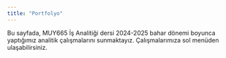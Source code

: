 ```yaml
---
title: "Portfolyo"
---
```


Bu sayfada, MUY665 İş Analitiği dersi 2024-2025 bahar dönemi boyunca yaptığımız analitik çalışmalarını sunmaktayız. Çalışmalarımıza sol menüden ulaşabilirsiniz.
